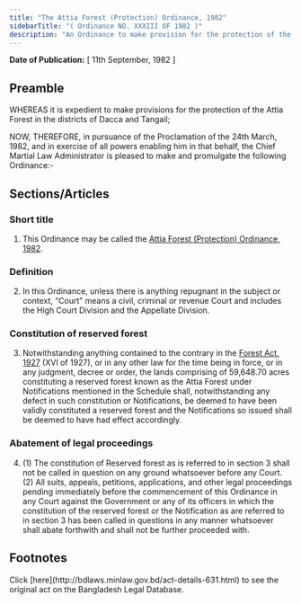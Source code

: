 ```yaml
---
title: "The Attia Forest (Protection) Ordinance, 1982"
sidebarTitle: "( Ordinance NO. XXXIII OF 1982 )"
description: "An Ordinance to make provision for the protection of the Attia Forest in the districts of Dacca and Tangail."
---
```


**Date of Publication:** [ 11th September, 1982 ]

## Preamble

WHEREAS it is expedient to make provisions for the protection of the Attia Forest in the districts of Dacca and Tangail;

NOW, THEREFORE, in pursuance of the Proclamation of the 24th March, 1982, and in exercise of all powers enabling him in that behalf, the Chief Martial Law Administrator is pleased to make and promulgate the following Ordinance:-

## Sections/Articles

### Short title

1. This Ordinance may be called the [Attia Forest (Protection) Ordinance, 1982](/act-631.html "Attia Forest (Protection) Ordinance, 1982").

### Definition

2. In this Ordinance, unless there is anything repugnant in the subject or context, “Court” means a civil, criminal or revenue Court and includes the High Court Division and the Appellate Division.

### Constitution of reserved forest

3. Notwithstanding anything contained to the contrary in the [Forest Act, 1927](/act-144.html "Forest Act, 1927") (XVI of 1927), or in any other law for the time being in force, or in any judgment, decree or order, the lands comprising of 59,648.70 acres constituting a reserved forest known as the Attia Forest under Notifications mentioned in the Schedule shall, notwithstanding any defect in such constitution or Notifications, be deemed to have been validly constituted a reserved forest and the Notifications so issued shall be deemed to have had effect accordingly.

### Abatement of legal proceedings

4. (1) The constitution of Reserved forest as is referred to in section 3 shall not be called in question on any ground whatsoever before any Court.(2) All suits, appeals, petitions, applications, and other legal proceedings pending immediately before the commencement of this Ordinance in any Court against the Government or any of its officers in which the constitution of the reserved forest or the Notification as are referred to in section 3 has been called in questions in any manner whatsoever shall abate forthwith and shall not be further proceeded with.

## Footnotes

<Note>
  Click [here](http://bdlaws.minlaw.gov.bd/act-details-631.html) to see the original act on the Bangladesh Legal Database.
</Note>

